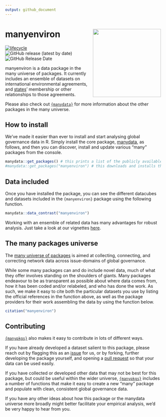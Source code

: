 ```yaml
---
output: github_document
---
```

# manyenviron <img src="man/figures/manyenviron_hexlogo.png" align="right" width="220"/>

<!-- badges: start -->
[![lifecycle](https://img.shields.io/badge/lifecycle-experimental-orange.svg)](https://www.tidyverse.org/lifecycle/#experimental)
![GitHub release (latest by date)](https://img.shields.io/github/v/release/globalgov/manyenviron)
![GitHub Release Date](https://img.shields.io/github/release-date/globalgov/manyenviron)
<!-- badges: end -->

manyenviron is a data package in the many universe of packages.
It currently includes an ensemble of datasets on international environmental agreements,
and [states](https://github.com/globalgov/qStates)' membership or other relationships to those agreements.

Please also check out [`{manydata}`](https://github.com/globalgov) for more information about the other packages in the many universe. 

## How to install

We've made it easier than ever to install and start analysing global governance data in R.
Simply install the core package, [manydata](https://github.com/globalgov/manydata), as follows,
and then you can discover, install and update various "many" packages from the console.

```r
manydata::get_packages() # this prints a list of the publicly available data packages currently available
#manydata::get_packages("manyenviron") # this downloads and installs the named package
```

## Data included

Once you have installed the package, you can see the different datacubes and datasets
included in the `{manyenviron}` package using the following function.

```r
manydata::data_contrast("manyenviron")
```

Working with an ensemble of related data has many advantages for robust analysis.
Just take a look at our vignettes [here](https://globalgov.github.io/manydata/articles/user.html).

## The many packages universe

The [many universe of packages](https://github.com/globalgov/manydata) is aimed 
at collecting, connecting, and correcting network data across issue-domains of 
global governance. 

While some many packages can and do include novel data,
much of what they offer involves standing on the shoulders of giants.
Many packages endeavour to be as transparent as possible about where data comes from, 
how it has been coded and/or relabeled, and who has done the work.
As such, we make it easy to cite both the particular datasets you use
by listing the official references in the function above,
as well as the package providers for their work assembling the data
by using the function below.

```r
citation("manyenviron")
```

## Contributing

[`{manypkgs}`](https://github.com/globalgov/manypkgs) also makes it easy to contribute in lots of different ways.

If you have already developed a dataset salient to this package,
please reach out by flagging this as an [issue](https://github.com/globalgov/manyenviron/issues) for us,
or by forking, further developing the package yourself, and opening a [pull request](https://github.com/globalgov/manyenviron/pulls)
so that your data can be used easily.

If you have collected or developed other data that may not be best for this package,
but could be useful within the wider universe, 
[`{manypkgs}`](https://github.com/globalgov/manypkgs) includes a number of functions that make it easy
to create a new "many" package and populate with clean, consistent global governance data.

If you have any other ideas about how this package or the manydata universe more broadly
might better facilitate your empirical analysis, we'd be very happy to hear from you.
